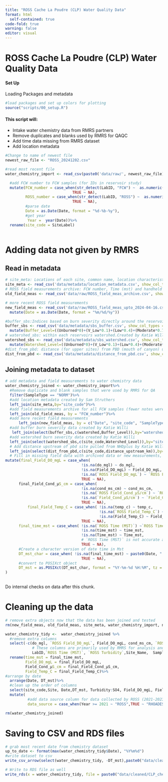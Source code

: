 ```yaml
---
title: "ROSS Cache La Poudre (CLP) Water Quality Data"
format: html
  self-contained: true
code-fold: true
warning: false
editor: visual
---
```


# ROSS Cache La Poudre (CLP) Water Quality Data

#### Set Up

Loading Packages and metadata

```r
#load packages and set up colors for plotting
source("scripts/00_setup.R")

```

#### This script will:

-   Intake water chemistry data from RMRS partners
-   Remove duplicates and blanks used by RMRS for QAQC
-   Add time data missing from RMRS dataset
-   Add location metadata

```r
#Change to name of newest file
newest_raw_file <- "ROSS_20241202.csv"
```

```r
#read most recent file
water_chemistry_import <- read_csv(paste0('data/raw/', newest_raw_file), show_col_types = FALSE)%>%

  #add FCW number to FCW samples (for IDs in reservoir study)
  mutate(FCW_number = case_when(str_detect(LabID, "FCW") ~  as.numeric(gsub('FCW ', '', LabID)),
                              TRUE ~ NA),
         ROSS_number = case_when(str_detect(LabID, "ROSS") ~  as.numeric(gsub('ROSS ', '', LabID)),
                              TRUE ~ NA),
         #parse date
         Date = as.Date(Date, format = "%d-%b-%y"),
         #get year
          Year =  year(Date))%>%
  rename(site_code = SiteLabel)
  
```

# Adding data not given by RMRS

## Read in metadata

```r

# site_meta: Locations of each site, common name, location characteristics, WQ sensor owner, flow gauge information. Created by Sam Struthers
site_meta <- read_csv('data/metadata/location_metadata.csv', show_col_types = FALSE)
# ROSS field measurements archive: FCW number, Time (mst) and handheld probe values for all FCW samples (2023 prior)
old_field_meas <- read_csv('data/raw/ROSS_field_meas_archive.csv', show_col_types = FALSE)

# more recent ROSS field measurements
new_field_meas <- read_csv('data/raw/ROSS_field_meas_upto_2024-04-16.csv', show_col_types = FALSE)%>%
  mutate(Date = as.Date(Date, format = "%m/%d/%y"))

#buffer_sbs:Indices based on burn severity directly around the reservoir. Created by Katie Willi
buffer_sbs <- read_csv('data/metadata/sbs_buffer.csv', show_col_types = FALSE) %>%
  mutate(Buffer_Level=((Unburned*0)+(V_Low*0.1)+(Low*0.4)+(Moderate*0.7)+(High*1))/(Unburned+V_Low+Low+Moderate+High))
# watershed_sbs: within each reservoirs watershed.Created by Katie Willi
watershed_sbs <- read_csv('data/metadata/sbs_watershed.csv', show_col_types = FALSE) %>%
  mutate(Watershed_Level=((Unburned*0)+(V_Low*0.1)+(Low*0.4)+(Moderate*0.7)+(High*1))/(Unburned+V_Low+Low+Moderate+High))
#dist_from_pbd: distance (for upper sites) from PBD (mouth of canyon) using NHD flowline. Created by Katie Willi
dist_from_pbd <- read_csv('data/metadata/distance_from_pbd.csv', show_col_types = FALSE)

```

## Joining metadata to dataset

```r
# add metadata and field measurements to water chemistry data
water_chemistry_joined <- water_chemistry_import%>%
  #Remove duplicate and blank samples that were used by RMRS for QA
  filter(SampleType == "NORM")%>%
  #add location metadata created by Sam Struthers
  left_join(site_meta,by="site_code")%>%
  #add field measurements archive for all FCW samples (fewer notes were taken at this time). Compiled by Sam Struthers
  left_join(old_field_meas, by = "FCW_number")%>%
  #add more recent field measurements
      left_join(new_field_meas, by = c("Date", "site_code", "SampleType"))%>%
  #add buffer burn severity data created by Katie Willi
   left_join(select(buffer_sbs,c(watershed,Buffer_Level)),by="watershed") %>%
  #add watershed burn severity data created by Katie Willi
  left_join(select(watershed_sbs,c(site_code,Watershed_Level)),by="site_code")%>%
  # Add distance upstream of pbd site pulled from NHDplus by Katie Willi
  left_join(select(dist_from_pbd,c(site_code,distance_upstream_km)),by="site_code")%>%
  # Fill in missing field data with archived data or new measurements, and join into a single column
mutate(final_Field_DO_mgL = case_when( 
                                  !is.na(do_mgl) ~ do_mgl,
                                  !is.na(Field_DO_mgL) ~ Field_DO_mgL,
                                  !is.na(`ROSS Field_DO_mgL`) ~ `ROSS Field_DO_mgL`,
                                  TRUE ~ NA), 
      final_Field_Cond_µS_cm = case_when( 
                                  !is.na(cond_ms_cm) ~ cond_ms_cm,
                                  !is.na(`ROSS Field_Cond_µS/cm`) ~ `ROSS Field_Cond_µS/cm`,
                                  !is.na(`Field_Cond_µS/cm`) ~ `Field_Cond_µS/cm`,
                                  TRUE ~ NA),
          final_Field_Temp_C = case_when( !is.na(temp_c) ~ temp_c, 
                                          !is.na(`ROSS Field_Temp_C`) ~ `ROSS Field_Temp_C`,
                                          !is.na(Field_Temp_C) ~ Field_Temp_C,
                                  TRUE ~ NA), 
      final_time_mst = case_when( !is.na(`ROSS Time (MST)`) ~`ROSS Time (MST)`,
                                  !is.na(time_mst) ~ time_mst,
                                  !is.na(Time_mst) ~ Time_mst, 
                                  # `ROSS Time (MST)` is not accurate and should not be used
                                  TRUE ~ NA), 
      #Create a character version of date time in Mst
      DT_mst_char = case_when( !is.na(final_time_mst) ~ paste0(Date, " ", final_time_mst),
                                  TRUE ~ NA), 
      #convert to POSIXct object
      DT_mst = as.POSIXct(DT_mst_char, format = "%Y-%m-%d %H:%M", tz = "MST")
)
   

```

Do internal checks on data after this chunk.

# Cleaning up the data

```r
# remove extra objects now that the data has been joined and tested
rm(new_field_meas, old_field_meas, site_meta, water_chemistry_import, newest_raw_file, buffer_sbs, dist_from_pbd, watershed_sbs)

water_chemistry_tidy <-  water_chemistry_joined %>%
  #remove extra columns
  select(-c(do_mgl, `ROSS Field_DO_mgL`, Field_DO_mgL, cond_ms_cm, `ROSS Field_Cond_µS/cm`,`Field_Cond_µS/cm`, temp_c, `ROSS Field_Temp_C`, Field_Temp_C,DT_round,time_mst, Time_mst,  
            # These columns are primarily used by RMRS for analysis and are not necessary for downstream analysis
            LabID,`ROSS Time (MST)`, `ROSS Turbidity`,Site_Name,  SampleType, Q_cfs, SiteDescr))%>%
  rename(time_mst = final_time_mst, 
         Field_DO_mgL = final_Field_DO_mgL, 
         Field_Cond_µS_cm = final_Field_Cond_µS_cm, 
         Field_Temp_C = final_Field_Temp_C)%>%
#arrange by date
  arrange(Date, DT_mst)%>%
  #clean up the order of columns
  select(site_code,Site, Date,DT_mst, Turbidity:SO4, Field_DO_mgL, Field_Cond_µS_cm, Field_Temp_C, Lat:flow_gauge_id, distance_upstream_km, Watershed_Level, Buffer_Level, FCW_number, ROSS_number, chla_volume_ml,Year, time_mst, DT_mst_char )%>%
  mutate( 
          #add data source column for data collected by ROSS (2021-2023) and Rhoades (2014-2023)
          data_source = case_when(Year >= 2021 ~ "ROSS",TRUE ~ "RHOADES"))

rm(water_chemistry_joined)
```

# Saving to CSV and RDS files

```r

# grab most recent date from chemistry dataset
up_to_date <- format(max(water_chemistry_tidy$Date), "%Y%m%d")
#write dataset to csv
write_csv_arrow(select(water_chemistry_tidy, -DT_mst),paste0("data/cleaned/CLP_chemistry_up_to_",up_to_date, ".csv") )

# Write to RDS file as well
write_rds(x = water_chemistry_tidy, file = paste0("data/cleaned/CLP_chemistry_up_to_",up_to_date, ".rds"))


```
